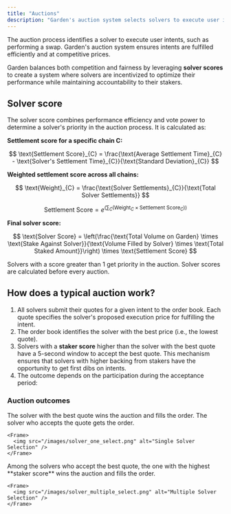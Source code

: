 ```yaml
---
title: "Auctions"
description: "Garden's auction system selects solvers to execute user intents efficiently"
---
```


The auction process identifies a solver to execute user intents, such as performing a swap. Garden's auction system ensures intents are fulfilled efficiently and at competitive prices.

Garden balances both competition and fairness by leveraging **solver scores** to create a system where solvers are incentivized to optimize their performance while maintaining accountability to their stakers.

## Solver score

The solver score combines performance efficiency and vote power to determine a solver's priority in the auction process. It is calculated as:

**Settlement score for a specific chain C:**

$$
\text{Settlement Score}_{C} = \frac{\text{Average Settlement Time}_{C} - \text{Solver's Settlement Time}_{C}}{\text{Standard Deviation}_{C}}
$$

**Weighted settlement score across all chains:**

$$
\text{Weight}_{C} = \frac{\text{Solver Settlements}_{C}}{\text{Total Solver Settlements}}
$$

$$
\text{Settlement Score} = e^{\left(\sum_{C} \left(\text{Weight}_{C} \times \text{Settlement Score}_{C}\right)\right)}
$$

**Final solver score:**

$$
\text{Solver Score} = \left(\frac{\text{Total Volume on Garden} \times \text{Stake Against Solver}}{\text{Volume Filled by Solver} \times \text{Total Staked Amount}}\right) \times \text{Settlement Score}
$$

<Note>
Solvers with a score greater than 1 get priority in the auction. Solver scores are calculated before every auction.
</Note>

## How does a typical auction work?

1. All solvers submit their quotes for a given intent to the order book. Each quote specifies the solver's proposed execution price for fulfilling the intent.
2. The order book identifies the solver with the best price (i.e., the lowest quote).
3. Solvers with a **staker score** higher than the solver with the best quote have a 5-second window to accept the best quote. This mechanism ensures that solvers with higher backing from stakers have the opportunity to get first dibs on intents.
4. The outcome depends on the participation during the acceptance period:

### Auction outcomes

<AccordionGroup>
  <Accordion title="No one accepts">
    The solver with the best quote wins the auction and fills the order.
  </Accordion>
  
  <Accordion title="One solver accepts">
    The solver who accepts the quote gets the order.
    
    <Frame>
      <img src="/images/solver_one_select.png" alt="Single Solver Selection" />
    </Frame>
  </Accordion>
  
  <Accordion title="Multiple solvers accept">
    Among the solvers who accept the best quote, the one with the highest **staker score** wins the auction and fills the order.
    
    <Frame>
      <img src="/images/solver_multiple_select.png" alt="Multiple Solver Selection" />
    </Frame>
  </Accordion>
</AccordionGroup> 